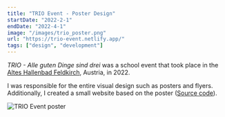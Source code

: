 ```yaml
---
title: "TRIO Event - Poster Design"
startDate: "2022-2-1"
endDate: "2022-4-1"
image: "/images/trio_poster.png"
url: "https://trio-event.netlify.app/"
tags: ["design", "development"]
---
```


*TRIO - Alle guten Dinge sind drei* was a school event that took place in the [Altes Hallenbad Feldkirch](https://www.altes-hallenbad.at/), Austria, in 2022.

I was responsible for the entire visual design such as posters and flyers.
Additionally, I created a small website based on the poster ([Source code](https://github.com/b3h3m0th/trio_website)). 

![TRIO Event poster](/images/trio_poster.png)